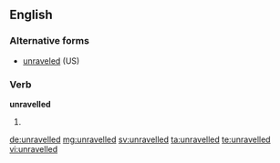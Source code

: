 ==English==

===Alternative forms===
* [[unraveled]] (US)

===Verb===
'''unravelled'''

# {{British}} {{past of|unravel}}

[[de:unravelled]]
[[mg:unravelled]]
[[sv:unravelled]]
[[ta:unravelled]]
[[te:unravelled]]
[[vi:unravelled]]